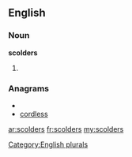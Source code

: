 ==English==

===Noun===
'''scolders'''

# {{plural of|[[scolder]]}}

===Anagrams===
* {{alphagram|cdelorss}}
* [[cordless#English|cordless]]

[[Category:English plurals]]

[[ar:scolders]]
[[fr:scolders]]
[[my:scolders]]